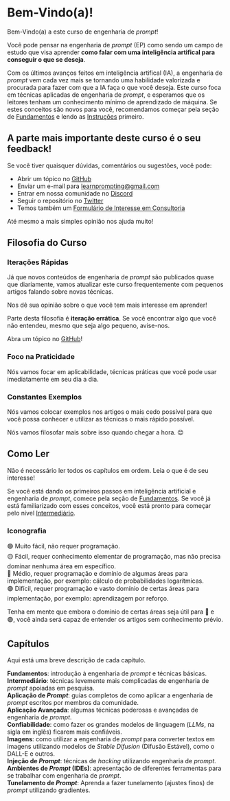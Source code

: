 
# Bem-Vindo(a)!

Bem-Vindo(a) a este curso de engenharia de _prompt_!

Você pode pensar na engenharia de _prompt_ (EP) como sendo um campo de estudo que visa aprender **como falar com uma inteligência artifical para conseguir o que se deseja**.

Com os últimos avanços feitos em inteligência artifical (IA), a engenharia de _prompt_ vem cada vez mais se tornando uma habilidade valorizada e procurada para fazer com que a IA faça o que você deseja.
Este curso foca em técnicas aplicadas de engenharia de _prompt_, e esperamos que os leitores tenham um conhecimento mínimo de aprendizado de máquina. Se estes conceitos são novos para você, recomendamos começar pela seção de [Fundamentos](https://learnprompting.org/pt/docs/category/-basics) e lendo as [Instruções](https://learnprompting.org/pt/docs/basics/intro) primeiro.

## A parte mais importante deste curso é o seu feedback!

Se você tiver quaisquer dúvidas, comentários ou sugestões, você pode:

- Abrir um tópico no [GitHub](https://github.com/trigaten/Learn_Prompting/issues/new/choose)
- Enviar um e-mail para [learnprompting@gmail.com](mailto:learnprompting@gmail.com)
- Entrar em nossa comunidade no [Discord](https://learnprompting.org/discord)
- Seguir o repositório no [Twitter](https://twitter.com/learn_prompting)
- Temos também um [Formulário de Interesse em Consultoria](https://learnprompting.org/consulting)

Até mesmo a mais simples opinião nos ajuda muito!

## Filosofia do Curso

### Iterações Rápidas

Já que novos conteúdos de engenharia de _prompt_ são publicados quase que diariamente, vamos atualizar este curso frequentemente com pequenos artigos falando sobre novas técnicas.

Nos dê sua opinião sobre o que você tem mais interesse em aprender!

Parte desta filosofia é **iteração errática**. Se você encontrar algo que você não entendeu, mesmo que seja algo pequeno, avise-nos.

Abra um tópico no [GitHub](https://github.com/trigaten/Learn_Prompting/issues/new/choose)!

### Foco na Praticidade

Nós vamos focar em aplicabilidade, técnicas práticas que você pode usar imediatamente em seu dia a dia.

### Constantes Exemplos

Nós vamos colocar exemplos nos artigos o mais cedo possível para que você possa conhecer e utilizar as técnicas o mais rápido possível.

Nós vamos filosofar mais sobre isso quando chegar a hora. 😊

## Como Ler

Não é necessário ler todos os capítulos em ordem. Leia o que é de seu interesse!

Se você está dando os primeiros passos em inteligência artificial e engenharia de _prompt_, comece pela seção de [Fundamentos](https://learnprompting.org/pt/docs/category/-basics). Se você já está familiarizado com esses conceitos, você está pronto para começar pelo nível [Intermediário](https://learnprompting.org/ptdocs/category/%EF%B8%8F-intermediate).

### Iconografia

🟢 Muito fácil, não requer programação.<br/>
🟡 Fácil, requer conhecimento elementar de programação, mas não precisa dominar nenhuma área em específico.<br/>
🔴 Médio, requer programação e domínio de algumas áreas para implementação, por exemplo: cálculo de probabilidades logarítmicas.<br/>
🟣 Difícil, requer programação e vasto domínio de certas áreas para implementação, por exemplo: aprendizagem por reforço.

Tenha em mente que embora o domínio de certas áreas seja útil para 🔴 e 🟣, você ainda será capaz de entender os artigos sem conhecimento prévio.

## Capítulos

Aqui está uma breve descrição de cada capítulo.

**Fundamentos**: introdução à engenharia de _prompt_ e técnicas básicas.<br/>
**Intermediário**: técnicas levemente mais complicadas de engenharia de _prompt_ apoiadas em pesquisa.<br/>
**Aplicação de _Prompt_**: guias completos de como aplicar a engenharia de _prompt_ escritos por membros da comunidade.<br/>
**Aplicação Avançada**: algumas técnicas poderosas e avançadas de engenharia de _prompt_.<br/>
**Confiabilidade**: como fazer os grandes modelos de linguagem (_LLMs_, na sigla em inglês) ficarem mais confiáveis.<br/>
**Imagens**: como utilizar a engenharia de _prompt_ para converter textos em imagens utilizando modelos de _Stable Difusion_ (Difusão Estável), como o DALL-E e outros.<br/>
**Injeção de _Prompt_**: técnicas de _hacking_ utilizando engenharia de _prompt_.<br/>
**Ambientes de _Prompt_ (IDEs)**: apresentação de diferentes ferramentas para se trabalhar com engenharia de _prompt_.<br/>
**Tunelamento de _Prompt_**: Aprenda a fazer tunelamento (ajustes finos) de _prompt_ utilizando gradientes.
